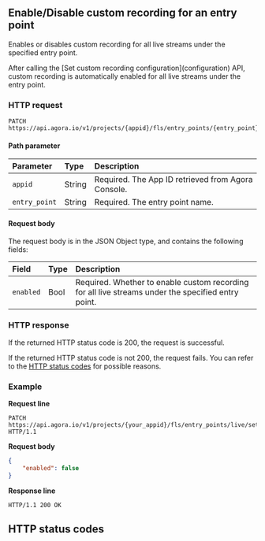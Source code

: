 
## Enable/Disable custom recording for an entry point

Enables or disables custom recording for all live streams under the specified entry point.

<div class="alert note">After calling the [Set custom recording configuration](configuration) API, custom recording is automatically enabled for all live streams under the entry point.</div>

### HTTP request

```http
PATCH https://api.agora.io/v1/projects/{appid}/fls/entry_points/{entry_point}/settings/record/custom/auto
```

#### Path parameter

| Parameter | Type | Description |
| :------------ | :----- | :----------------------------------- |
| `appid` | String | Required. The App ID retrieved from Agora Console. |
| `entry_point` | String | Required. The entry point name. |

#### Request body

The request body is in the JSON Object type, and contains the following fields:

| Field | Type | Description |
| :-------- | :--- | :--------------------------------------------------- |
| `enabled` | Bool | Required. Whether to enable custom recording for all live streams under the specified entry point. |

### HTTP response

If the returned HTTP status code is 200, the request is successful.

If the returned HTTP status code is not 200, the request fails. You can refer to the [HTTP status codes](#http-code) for possible reasons.

### Example

**Request line**

```http
PATCH https://api.agora.io/v1/projects/{your_appid}/fls/entry_points/live/settings/record/custom/auto HTTP/1.1
```

**Request body**

```json
{
    "enabled": false
}
```

**Response line**

```http
HTTP/1.1 200 OK
```

<a name="http-code"></a>
## HTTP status codes

<StatusCode />